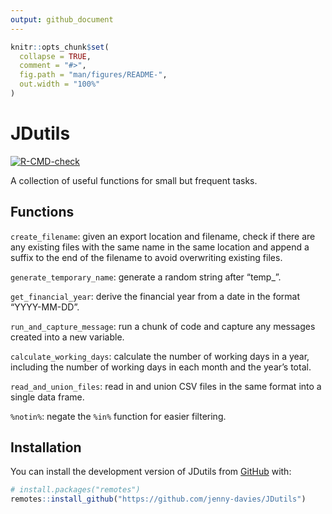 ```yaml
---
output: github_document
---
```


<!-- README.md is generated from README.Rmd. Please edit that file -->

```r
knitr::opts_chunk$set(
  collapse = TRUE,
  comment = "#>",
  fig.path = "man/figures/README-",
  out.width = "100%"
)
```

# JDutils

<!-- badges: start -->

[![R-CMD-check](https://github.com/jenny-davies/JDutils/actions/workflows/R-CMD-check.yaml/badge.svg)](https://github.com/jenny-davies/JDutils/actions/workflows/R-CMD-check.yaml)

<!-- badges: end -->

A collection of useful functions for small but frequent tasks.

## Functions

`create_filename`: given an export location and filename, check if there are any existing files with the same name in the same location and append a suffix to the end of the filename to avoid overwriting existing files.

`generate_temporary_name`: generate a random string after "temp\_".

`get_financial_year`: derive the financial year from a date in the format "YYYY-MM-DD".

`run_and_capture_message`: run a chunk of code and capture any messages created into a new variable.

`calculate_working_days`: calculate the number of working days in a year, including the number of working days in each month and the year's total.

`read_and_union_files`: read in and union CSV files in the same format into a single data frame.

`%notin%`: negate the `%in%` function for easier filtering.

## Installation

You can install the development version of JDutils from [GitHub](https://github.com/) with:

``` r
# install.packages("remotes")
remotes::install_github("https://github.com/jenny-davies/JDutils")
```
